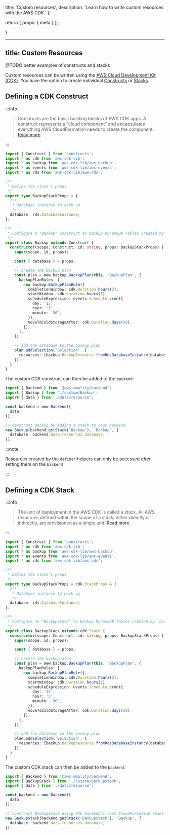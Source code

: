   title: 'Custom resources',
  description:
    'Learn how to write custom resources with the AWS CDK.'
};

  return {
    props: {
      meta
    }
  };

}

---
title: Custom Resources
---

@TODO better examples of constructs and stacks

Custom resources can be written using the [AWS Cloud Development Kit (CDK)](https://docs.aws.amazon.com/cdk/api/v2/). You have the option to create individual [Constructs](https://docs.aws.amazon.com/cdk/v2/guide/constructs.html) or [Stacks](https://docs.aws.amazon.com/cdk/v2/guide/stacks.html).

## Defining a CDK Construct

:::info

> Constructs are the basic building blocks of AWS CDK apps. A construct represents a "cloud component" and encapsulates everything AWS CloudFormation needs to create the component. [Read more](https://docs.aws.amazon.com/cdk/v2/guide/constructs.html)

:::

```ts title="amplify/custom/Backup.ts"
import { Construct } from 'constructs';
import * as cdk from 'aws-cdk-lib';
import * as backup from 'aws-cdk-lib/aws-backup';
import * as events from 'aws-cdk-lib/aws-events';
import * as rds from 'aws-cdk-lib/aws-rds';

/**
 * Define the stack's props
 */
export type BackupStackProps = {
  /**
   * Database instance to back up
   */
  database: rds.DatabaseInstance;
};

/**
 * Configure a "Backup" construct to backup DynamoDB Tables created by `data`
 */
export class Backup extends Construct {
  constructor(scope: Construct, id: string, props: BackupStackProps) {
    super(scope, id, props);

    const { database } = props;

    // create the backup plan
    const plan = new backup.BackupPlan(this, 'BackupPlan', {
      backupPlanRules: [
        new backup.BackupPlanRule({
          completionWindow: cdk.Duration.hours(2),
          startWindow: cdk.Duration.hours(1),
          scheduleExpression: events.Schedule.cron({
            day: '15',
            hour: '3',
            minute: '30',
          }),
          moveToColdStorageAfter: cdk.Duration.days(30),
        }),
      ],
    });

    // add the database to the backup plan
    plan.addSelection('Selection', {
      resources: [backup.BackupResource.fromRdsDatabaseInstance(database)],
    });
  }
}
```

The custom CDK construct can then be added to the `backend`:

```ts title="amplify/backend.ts"
import { Backend } from '@aws-amplify/backend';
import { Backup } from './custom/Backup';
import { data } from './data/resource';

const backend = new Backend({
  data,
});

// construct Backup by adding a stack to your backend
new Backup(backend.getStack('Backup'), 'Backup', {
  database: backend.data.resources.database,
});
```

:::note

Resources created by the `define*` helpers can only be accessed _after_ setting them on the `backend`

:::

## Defining a CDK Stack

:::info

> The unit of deployment in the AWS CDK is called a stack. All AWS resources defined within the scope of a stack, either directly or indirectly, are provisioned as a single unit. [Read more](https://docs.aws.amazon.com/cdk/v2/guide/stacks.html)

:::

```ts title="amplify/custom/BackupStack.ts"
import { Construct } from 'constructs';
import * as cdk from 'aws-cdk-lib';
import * as backup from 'aws-cdk-lib/aws-backup';
import * as events from 'aws-cdk-lib/aws-events';
import * as rds from 'aws-cdk-lib/aws-rds';

/**
 * Define the stack's props
 */
export type BackupStackProps = cdk.StackProps & {
  /**
   * Database instance to back up
   */
  database: rds.DatabaseInstance;
};

/**
 * Configure an "BackupStack" to backup DynamoDB Tables created by `data`
 */
export class BackupStack extends cdk.Stack {
  constructor(scope: Construct, id: string, props: BackupStackProps) {
    super(scope, id, props);

    const { database } = props;

    // create the backup plan
    const plan = new backup.BackupPlan(this, 'BackupPlan', {
      backupPlanRules: [
        new backup.BackupPlanRule({
          completionWindow: cdk.Duration.hours(2),
          startWindow: cdk.Duration.hours(1),
          scheduleExpression: events.Schedule.cron({
            day: '15',
            hour: '3',
            minute: '30',
          }),
          moveToColdStorageAfter: cdk.Duration.days(30),
        }),
      ],
    });

    // add the database to the backup plan
    plan.addSelection('Selection', {
      resources: [backup.BackupResource.fromRdsDatabaseInstance(database)],
    });
  }
}
```

The custom CDK stack can then be added to the `backend`:

```ts title="amplify/backend.ts"
import { Backend } from '@aws-amplify/backend';
import { BackupStack } from './custom/BackupStack';
import { data } from './data/resource';

const backend = new Backend({
  data,
});

// construct BackupStack using the backend's root CloudFormation stack as the scope
new BackupStack(backend.getStack('BackupStack'), 'Backup', {
  database: backend.data.resources.database,
});
```
